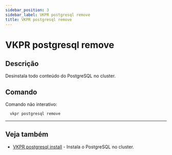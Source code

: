 ```yaml
---
sidebar_position: 3
sidebar_label: VKPR postgresql remove
title: VKPR postgresql remove
---
```


# VKPR postgresql remove

## Descrição

Desinstala todo conteúdo do PostgreSQL no cluster.

## Comando

Comando não interativo:

```bash
  vkpr postgresql remove
```

---

## Veja também

- [VKPR postgresql install](/docs/commands/postgresql/install) - Instala o PostgreSQL no cluster.
